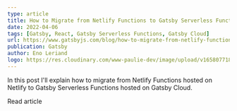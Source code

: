 ```yaml
---
type: article
title: How to Migrate from Netlify Functions to Gatsby Serverless Functions on Gatsby Cloud
date: 2022-04-06
tags: [Gatsby, React, Gatsby Serverless Functions, Gatsby Cloud]
url: https://www.gatsbyjs.com/blog/how-to-migrate-from-netlify-functions-to-gatsby-functions-on-gatsby-cloud
publication: Gatsby
author: Eno Leriand
logo: https://res.cloudinary.com/www-paulie-dev/image/upload/v1658077182/paulie.dev/Logos/gatsby-logo_dgbkjm.png
---
```


In this post I'll explain how to migrate from Netlify Functions hosted on Netlify to Gatsby Serverless Functions hosted
on Gatsby Cloud.

<MarkdownCtaLink href="https://www.gatsbyjs.com/blog/how-to-migrate-from-netlify-functions-to-gatsby-functions-on-gatsby-cloud">
  Read article
</MarkdownCtaLink>

